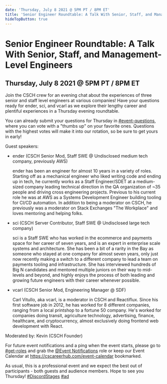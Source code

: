 ```yaml
---
date: 'Thursday, July 8 2021 @ 5PM PT / 8PM ET'
title: 'Senior Engineer Roundtable: A Talk With Senior, Staff, and Management-Level Engineers'
hideTopButton: true
---
```


# Senior Engineer Roundtable: A Talk With Senior, Staff, and Management-Level Engineers

## Thursday, July 8 2021 @ 5PM PT / 8PM ET

Join the CSCH crew for an evening chat about the experiences of three senior and staff level engineers at various companies! Have your questions ready for ender, sci, and vcarl as we explore their lengthy career and plentiful experiences in a Thursday evening roundtable.

You can already submit your questions for Thursday in [#event-questions](https://discord.com/channels/334891772696330241/849380416036143195), where you can vote with a "thumbs up" on your favorite ones. Questions with the highest votes will make it into our rotation, so be sure to get yours in early!

Guest speakers:

- ender (CSCH Senior Mod, Staff SWE @ Undisclosed medium tech company, previously AWS)

  ender has been an engineer for almost 10 years in a variety of roles. Starting off as a mechanical engineer who liked writing code and ending up in tech, he currently works as a Staff Engineer/SDET at a medium-sized company leading technical direction in the QA organization of ~35 people and driving cross engineering projects. Previous to his current role he was at AWS as a Systems Development Engineer building tooling for CI/CD automation. In addition to being a moderator on CSCH, he previously was a moderator on Stack Exchanges "The Workplace" and loves mentoring and helping folks.

- sci (CSCH Server Contributor, Staff SWE @ Undisclosed large tech company)

  sci is a Staff SWE who has worked in the ecommerce and payments space for her career of seven years, and is an expert in enterprise scale systems and architecture. She has been a bit of a rarity in the Bay as someone who stayed at one company for almost seven years, only just now recently making a switch to a different company to lead a team on payments tooling and infrastructure. She has interviewed hundreds of Big N candidates and mentored multiple juniors on their way to mid-levels and beyond, and highly enjoys the process of both leading and growing future engineers with their career whenever possible.

- vcarl (CSCH Senior Mod, Engineering Manager @ SDF)

  Carl Vitullo, aka vcarl, is a moderator in CSCH and Reactiflux. Since his first software job in 2012, he has worked for 8 different companies, ranging from a local printshop to a fortune 50 company. He's worked for companies doing transit, agriculture technology, advertising, finance, healthcare, and cryptocurrency, almost exclusively doing frontend web development with React.

Moderated by: Kevin (CSCH Founder)

For future event notifications and a ping when the event starts, please go to [#get-roles](https://discord.com/channels/334891772696330241/524775879126155294) and grab the [@Event Notifications](https://discord.gg/cscareerhub) role or keep our Event Calendar at https://cscareerhub.com/event-calendar bookmarked.

As usual, this is a professional event and we expect the best out of participants - both guests and audience members. Hope to see you Thursday! [#DiscordStages](https://discord.gg/cscareerhub) [#ad](https://discord.gg/cscareerhub)
